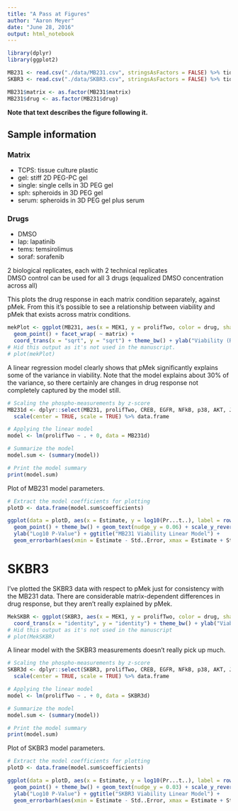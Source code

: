 ```yaml
---
title: "A Pass at Figures"
author: "Aaron Meyer"
date: "June 28, 2016"
output: html_notebook
---
```


```r
library(dplyr)
library(ggplot2)

MB231 <- read.csv("./data/MB231.csv", stringsAsFactors = FALSE) %>% tidyr::separate(X, into = c("matrix", "drug"), sep = " ")
SKBR3 <- read.csv("./data/SKBR3.csv", stringsAsFactors = FALSE) %>% tidyr::separate(X, into = c("matrix", "drug"), sep = " ")

MB231$matrix <- as.factor(MB231$matrix)
MB231$drug <- as.factor(MB231$drug)
```

**Note that text describes the figure following it.**

## Sample information

### Matrix
- TCPS:	tissue culture plastic
- gel:	stiff 2D PEG-PC gel
- single:	single cells in 3D PEG gel
- sph: spheroids in 3D PEG gel
- serum: spheroids in 3D PEG gel plus serum

### Drugs
- DMSO	
- lap:	lapatinib
- tems:	temsirolimus
- soraf:	sorafenib

2 biological replicates, each with 2 technical replicates	
DMSO control can be used for all 3 drugs (equalized DMSO concentration across all)	

This plots the drug response in each matrix condition separately, against pMek. From this it's possible to see a relationship between viability and pMek that exists across matrix conditions.

```r
mekPlot <- ggplot(MB231, aes(x = MEK1, y = prolifTwo, color = drug, shape = matrix)) + 
  geom_point() + facet_wrap( ~ matrix) + 
  coord_trans(x = "sqrt", y = "sqrt") + theme_bw() + ylab("Viability (RU)") + xlab("pMek")
# Hid this output as it's not used in the manuscript.
# plot(mekPlot)
```

A linear regression model clearly shows that pMek significantly explains some of the variance in viability. Note that the model explains about 30% of the variance, so there certainly are changes in drug response not completely captured by the model still.

```r
# Scaling the phospho-measurements by z-score
MB231d <- dplyr::select(MB231, prolifTwo, CREB, EGFR, NFkB, p38, AKT, JNK, MEK1, ERK1.2) %>%
  scale(center = TRUE, scale = TRUE) %>% data.frame

# Applying the linear model
model <- lm(prolifTwo ~ . + 0, data = MB231d)

# Summarize the model
model.sum <- (summary(model))

# Print the model summary
print(model.sum)
```

Plot of MB231 model parameters.

```r
# Extract the model coefficients for plotting
plotD <- data.frame(model.sum$coefficients)

ggplot(data = plotD, aes(x = Estimate, y = log10(Pr...t..), label = rownames(plotD))) + 
  geom_point() + theme_bw() + geom_text(nudge_y = 0.06) + scale_y_reverse() + xlim(-1.2, 1.2) +
  ylab("Log10 P-Value") + ggtitle("MB231 Viability Linear Model") + 
  geom_errorbarh(aes(xmin = Estimate - Std..Error, xmax = Estimate + Std..Error))
```


# SKBR3

I've plotted the SKBR3 data with respect to pMek just for consistency with the MB231 data. There are considerable matrix-dependent differences in drug response, but they aren't really explained by pMek.

```r
MekSKBR <- ggplot(SKBR3, aes(x = MEK1, y = prolifTwo, color = drug, shape = matrix)) + geom_point() + facet_wrap( ~ matrix) + 
  coord_trans(x = "identity", y = "identity") + theme_bw() + ylab("Viability (RU)") + xlab("pMek")
# Hid this output as it's not used in the manuscript
# plot(MekSKBR)
```

A linear model with the SKBR3 measurements doesn't really pick up much.

```r
# Scaling the phospho-measurements by z-score
SKBR3d <- dplyr::select(SKBR3, prolifTwo, CREB, EGFR, NFkB, p38, AKT, JNK, MEK1, ERK1.2, STAT5, p70s6k) %>%
  scale(center = TRUE, scale = TRUE) %>% data.frame

# Applying the linear model
model <- lm(prolifTwo ~ . + 0, data = SKBR3d)

# Summarize the model
model.sum <- (summary(model))

# Print the model summary
print(model.sum)
```

Plot of SKBR3 model parameters.

```r
# Extract the model coefficients for plotting
plotD <- data.frame(model.sum$coefficients)

ggplot(data = plotD, aes(x = Estimate, y = log10(Pr...t..), label = rownames(plotD))) + 
  geom_point() + theme_bw() + geom_text(nudge_y = 0.03) + scale_y_reverse() +
  ylab("Log10 P-Value") + ggtitle("SKBR3 Viability Linear Model") + 
  geom_errorbarh(aes(xmin = Estimate - Std..Error, xmax = Estimate + Std..Error))
```